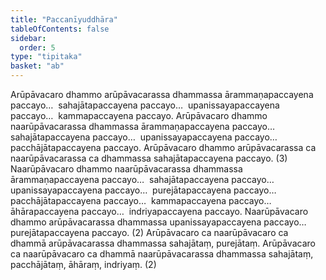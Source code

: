 ```yaml
---
title: "Paccanīyuddhāra"
tableOfContents: false
sidebar:
  order: 5
type: "tipitaka"
basket: "ab"
---
```



<DynamicBreadcrumb />

<Division number="294">

<Paragraph number="4704">
Arūpāvacaro dhammo arūpāvacarassa dhammassa ārammaṇapaccayena paccayo…  sahajātapaccayena paccayo…  upanissayapaccayena paccayo…  kammapaccayena paccayo. Arūpāvacaro dhammo naarūpāvacarassa dhammassa ārammaṇapaccayena paccayo…  sahajātapaccayena paccayo…  upanissayapaccayena paccayo…  pacchājātapaccayena paccayo. Arūpāvacaro dhammo arūpāvacarassa ca naarūpāvacarassa ca dhammassa sahajātapaccayena paccayo. (3)
</Paragraph>

</Division>
<Division number="295">

<Paragraph number="4705">
Naarūpāvacaro dhammo naarūpāvacarassa dhammassa ārammaṇapaccayena paccayo…  sahajātapaccayena paccayo…  upanissayapaccayena paccayo…  purejātapaccayena paccayo…  pacchājātapaccayena paccayo…  kammapaccayena paccayo…  āhārapaccayena paccayo…  indriyapaccayena paccayo. Naarūpāvacaro dhammo arūpāvacarassa dhammassa upanissayapaccayena paccayo…  purejātapaccayena paccayo. (2)
</Paragraph>

<Paragraph number="4706">
Arūpāvacaro ca naarūpāvacaro ca dhammā arūpāvacarassa dhammassa sahajātaṃ, purejātaṃ. Arūpāvacaro ca naarūpāvacaro ca dhammā naarūpāvacarassa dhammassa sahajātaṃ, pacchājātaṃ, āhāraṃ, indriyaṃ. (2)
</Paragraph>
</Division>